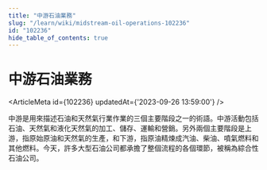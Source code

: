 ```yaml
---
title: "中游石油業務"
slug: "/learn/wiki/midstream-oil-operations-102236"
id: "102236"
hide_table_of_contents: true
---
```



# 中游石油業務

<ArticleMeta id={102236} updatedAt={'2023-09-26 13:59:00'} />
<div className='border-solid border-b border-t-0 my-4 border-[var(--ifm-color-gray-300)]' />

中游是用來描述石油和天然氣行業作業的三個主要階段之一的術語。中游活動包括石油、天然氣和液化天然氣的加工、儲存、運輸和營銷。另外兩個主要階段是上游，指原始原油和天然氣的生產，和下游，指原油精煉成汽油、柴油、噴氣燃料和其他燃料。今天，許多大型石油公司都承擔了整個流程的各個環節，被稱為綜合性石油公司。
